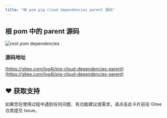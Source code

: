 ```yaml
---
title: "根 pom pig cloud dependencies parent 源码"
---
```


## 根 pom 中的 parent 源码

![root pom dependencies](https://cdn.nlark.com/yuque/0/2020/png/283679/1600327316832-beb4876b-558e-487c-9049-a2d2abacd1cf.png)

### 源码地址

[https://gitee.com/log4j/pig-cloud-dependencies-parent](https://gitee.com/log4j/pig-cloud-dependencies-parent)

## ♥️ 获取支持
<Card title="遇到问题？" horizontal icon="link" href="https://gitee.com/log4j/pig/issues">
  如果您在使用过程中遇到任何问题、有功能建议或需求，请点击此卡片前往 Gitee 仓库提交 Issue。
</Card>


